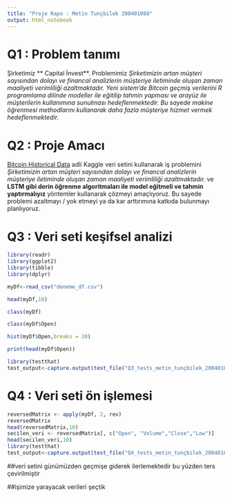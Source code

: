 ```yaml
---
title: "Proje Rapo : Metin Tunçbilek 200401088"
output: html_notebook
---
```


# Q1 : Problem tanımı

Şirketimiz \*\* Capital İnvest\*\*. Problemimiz *Şirketimizin artan müşteri sayısından dolayı ve financal analizlerin müşteriye iletiminde oluşan zaman maaliyeti verimliliği azaltmaktadır. Yeni sistem'de Bitcoin geçmiş verilerini R programlama dilinde modeller ile eğitilip tahmin yapması ve arayüz ile müşterilerin kullanımına sunulması hedeflenmektedir. Bu sayede makine öğrenmesi methodlarını kullanarak daha fazla müşteriye hizmet vermek hedeflenmektedir.*  



# Q2 : Proje Amacı

[Bitcoin Historical Data](https://www.kaggle.com/datasets/armanzhalgasbayev/bitcoin-historical-data-2021-2023) adli Kaggle veri setini kullanarak iş problemini *Şirketimizin artan müşteri sayısından dolayı ve financal analizlerin müşteriye iletiminde oluşan zaman maaliyeti verimliliği azaltmaktadır.* ve **LSTM gibi derin öğrenme algoritmaları ile model eğitmeli ve tahmin yaptırmalıyız** yöntemler kullanarak çözmeyi amaçlıyoruz. Bu sayede problemi azaltmayı / yok etmeyi ya da kar arttırımına katkıda bulunmayı planlıyoruz.


# Q3 : Veri seti keşifsel analizi

```r
library(readr)
library(ggplot2)
library(tibble)
library(dplyr)
```
```r
myDf<-read_csv("deneme_df.csv")

```

```r
head(myDf,10)

```

```r
class(myDf)
```

```r
class(myDf$Open)
```

```r
hist(myDf$Open,breaks = 20)

```

```r

print(head(myDf$Open))

library(testthat)
test_output<-capture.output(test_file("Q3_tests_metin_tunçbilek_200401088.R"))

```


# Q4 : Veri seti ön işlemesi

```r
reversedMatrix <- apply(myDf, 2, rev)
reversedMatrix
head(reversedMatrix,10)
secilen_veri <- reversedMatrix[, c("Open", "Volume","Close","Low")]
head(secilen_veri,10)
library(testthat)
test_output<-capture.output(test_file("Q4_tests_metin_tunçbilek_200401088.R"))
```


##veri setini günümüzden geçmişe giderek ilerlemektedir bu yüzden ters çevirilmiştir

##işimize yarayacak verileri şeçtik
